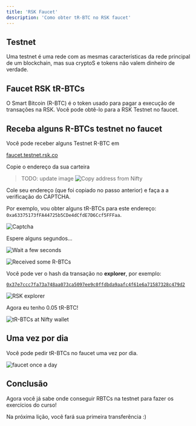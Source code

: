 ---
title: 'RSK Faucet'
description: 'Como obter tR-BTC no RSK faucet'
---

## Testnet

Uma testnet é uma rede com as mesmas características da rede principal de um blockchain,
mas sua cryptoS e tokens não valem dinheiro de verdade.

## Faucet RSK tR-BTCs

O Smart Bitcoin (R-BTC) é o token usado para pagar a execução de transações na RSK.
Você pode obtê-lo para a RSK Testnet no faucet.

## Receba alguns R-BTCs testnet no faucet

Você pode receber alguns Testnet R-BTC em

[faucet.testnet.rsk.co](https://faucet.testnet.rsk.co/)

Copie o endereço da sua carteira

> TODO: update image
![Copy address from Nifty](/img/courses/dev/01/rsk-faucet/image-01.png)

Cole seu endereço (que foi copiado no passo anterior) e faça a a verificação do CAPTCHA.

Por exemplo, vou obter alguns tR-BTCs para este endereço: 
`0xa63375173fFA44725b5CDe4dCfdE7D6Ccf5FFFaa`.

![Captcha](/img/courses/dev/01/rsk-faucet/image-02.png)

Espere alguns segundos...

![Wait a few seconds](/img/courses/dev/01/rsk-faucet/image-03.png)

![Received some R-BTCs](/img/courses/dev/01/rsk-faucet/image-04.png)

Você pode ver o hash da transação no **explorer**, por exemplo:

[`0x37e7ccc7fa73a748aa073ca5097ee9c0ffdbda9aafc4f61e6a71587328c479d2`](https://explorer.testnet.rsk.co/tx/0x37e7ccc7fa73a748aa073ca5097ee9c0ffdbda9aafc4f61e6a71587328c479d2)

![RSK explorer](/img/courses/dev/01/rsk-faucet/image-05.png)

Agora eu tenho 0.05 tR-BTC!

![tR-BTCs at Nifty wallet](/img/courses/dev/01/rsk-faucet/image-06.png)

## Uma vez por dia

Você pode pedir tR-BTCs no faucet uma vez por dia.

![faucet once a day](/img/courses/dev/01/rsk-faucet/image-07.png)

## Conclusão

Agora você já sabe onde conseguir RBTCs na testnet para fazer os exercícios do curso!

Na próxima lição, você fará sua primeira transferência :)


